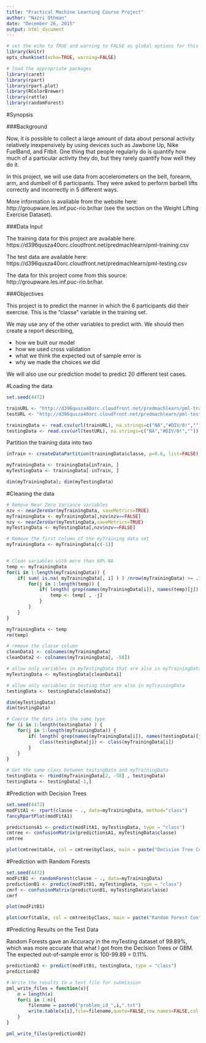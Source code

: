 ```yaml
---
title: "Practical Machine Learning Course Project"
author: "Nazri Othman"
date: "December 26, 2015"
output: html_document
---
```


```r

# set the echo to TRUE and warning to FALSE as global options for this document
library(knitr)
opts_chunk$set(echo=TRUE, warning=FALSE)

# load the appropriate packages
library(caret)
library(rpart)
library(rpart.plot)
library(RColorBrewer)
library(rattle)
library(randomForest)

```


#Synopsis

###Background

Now, it is possible to collect a large amount of data about personal activity relatively inexpensively by using devices such as Jawbone Up, Nike FuelBand, and Fitbit. One thing that people regularly do is quantify how much of a particular activity they do, but they rarely quantify how well they do it. 

In this project, we will use data from accelerometers on the belt, forearm, arm, and dumbell of 6 participants. They were asked to perform barbell lifts correctly and incorrectly in 5 different ways.

More information is available from the website here: http://groupware.les.inf.puc-rio.br/har (see the section on the Weight Lifting Exercise Dataset).

###Data Input

The training data for this project are available here: https://d396qusza40orc.cloudfront.net/predmachlearn/pml-training.csv

The test data are available here: https://d396qusza40orc.cloudfront.net/predmachlearn/pml-testing.csv

The data for this project come from this source: http://groupware.les.inf.puc-rio.br/har. 

###Objectives

This project is to predict the manner in which the 6 participants did their exercise. This is the "classe" variable in the training set. 

We may use any of the other variables to predict with. We should then create a report describing,

 - how we built our model
 - how we used cross validation
 - what we think the expected out of sample error is
 - why we made the choices we did
 
We will also use our prediction model to predict 20 different test cases.

#Loading the data

```r

set.seed(4472)

trainURL <- "http://d396qusza40orc.cloudfront.net/predmachlearn/pml-training.csv"
testURL <- "http://d396qusza40orc.cloudfront.net/predmachlearn/pml-testing.csv"

trainingData <- read.csv(url(trainURL), na.strings=c("NA","#DIV/0!",""))
testingData <- read.csv(url(testURL), na.strings=c("NA","#DIV/0!",""))

```

Partition the training data into two

```r

inTrain <- createDataPartition(trainingData$classe, p=0.6, list=FALSE)

myTrainingData <- trainingData[inTrain, ]
myTestingData <- trainingData[-inTrain, ]

dim(myTrainingData); dim(myTestingData)

```

#Cleaning the data

```r

# Remove Near Zero Variance variables
nzv <- nearZeroVar(myTrainingData, saveMetrics=TRUE)
myTrainingData <- myTrainingData[,nzv$nzv==FALSE]
nzv <- nearZeroVar(myTestingData,saveMetrics=TRUE)
myTestingData <- myTestingData[,nzv$nzv==FALSE]

# Remove the first column of the myTraining data set
myTrainingData <- myTrainingData[c(-1)]


# Clean variables with more than 60% NA
temp <- myTrainingData
for(i in 1:length(myTrainingData)) {
    if( sum( is.na( myTrainingData[, i] ) ) /nrow(myTrainingData) >= .7) {
        for(j in 1:length(temp)) {
            if( length( grep(names(myTrainingData[i]), names(temp)[j]) ) == 1)  {
                temp <- temp[ , -j]
            }   
        } 
    }
}

myTrainingData <- temp
rm(temp)

# remove the classe column
cleanData1 <- colnames(myTrainingData)
cleanData2 <- colnames(myTrainingData[, -58]) 

# allow only variables in myTestingData that are also in myTrainingData
myTestingData <- myTestingData[cleanData1] 

# allow only variables in testing that are also in myTrainingData
testingData <- testingData[cleanData2]             

dim(myTestingData)
dim(testingData)

# Coerce the data into the same type
for (i in 1:length(testingData) ) {
    for(j in 1:length(myTrainingData)) {
        if( length( grep(names(myTrainingData[i]), names(testingData)[j]) ) == 1)  {
            class(testingData[j]) <- class(myTrainingData[i])
        }      
    }      
}

# Get the same class between testingData and myTrainingData
testingData <- rbind(myTrainingData[2, -58] , testingData)
testingData <- testingData[-1,]

```


#Prediction with Decision Trees

```r

set.seed(4472)
modFitA1 <- rpart(classe ~ ., data=myTrainingData, method="class")
fancyRpartPlot(modFitA1)

```

```r

predictionsA1 <- predict(modFitA1, myTestingData, type = "class")
cmtree <- confusionMatrix(predictionsA1, myTestingData$classe)
cmtree

```

```r

plot(cmtree$table, col = cmtree$byClass, main = paste("Decision Tree Confusion Matrix: Accuracy =", round(cmtree$overall['Accuracy'], 4)))

```

#Prediction with Random Forests

```r

set.seed(4472)
modFitB1 <- randomForest(classe ~ ., data=myTrainingData)
predictionB1 <- predict(modFitB1, myTestingData, type = "class")
cmrf <- confusionMatrix(predictionB1, myTestingData$classe)
cmrf

```

```r

plot(modFitB1)

```

```r

plot(cmrf$table, col = cmtree$byClass, main = paste("Random Forest Confusion Matrix: Accuracy =", round(cmrf$overall['Accuracy'], 4)))

```


#Predicting Results on the Test Data

Random Forests gave an Accuracy in the myTesting dataset of 99.89%, which was more accurate that what I got from the Decision Trees or GBM. The expected out-of-sample error is 100-99.89 = 0.11%.

```r

predictionB2 <- predict(modFitB1, testingData, type = "class")
predictionB2

```

```r

# Write the results to a text file for submission
pml_write_files = function(x){
    n = length(x)
    for(i in 1:n){
        filename = paste0("problem_id_",i,".txt")
        write.table(x[i],file=filename,quote=FALSE,row.names=FALSE,col.names=FALSE)
    }
}

pml_write_files(predictionB2)

```

